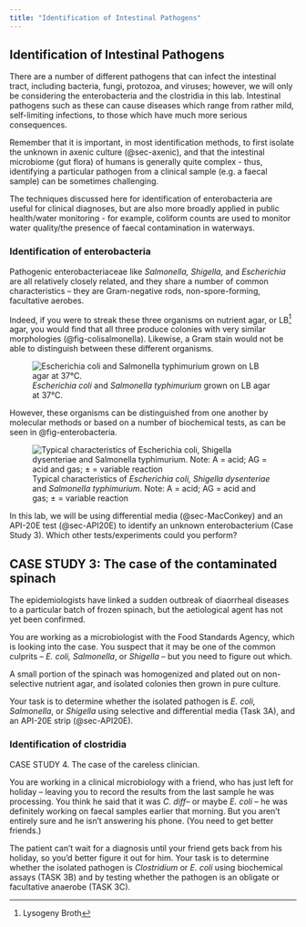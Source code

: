 ```yaml
---
title: "Identification of Intestinal Pathogens"
---
```


## Identification of Intestinal Pathogens

There are a number of different pathogens that can infect the intestinal tract, including bacteria, fungi, protozoa, and viruses; however, we will only be considering the enterobacteria and the clostridia in this lab. Intestinal pathogens such as these can cause diseases which range from rather mild, self-limiting infections, to those which have much more serious consequences. 

Remember that it is important, in most identification methods, to first isolate the unknown in axenic culture (@sec-axenic), and that the intestinal microbiome (gut flora) of humans is generally quite complex - thus, identifying a particular pathogen from a clinical sample (e.g. a faecal sample) can be sometimes challenging.

The techniques discussed here for identification of enterobacteria are useful for clinical diagnoses, but are also more broadly applied in public health/water monitoring - for example, coliform counts are used to monitor water quality/the presence of faecal contamination in waterways. 

### Identification of enterobacteria {#sec-enterobacteria}

Pathogenic enterobacteriaceae like <i>Salmonella, Shigella,</i> and <i>Escherichia</i> are all relatively closely related, and they share a number of common characteristics – they are Gram-negative rods, non-spore-forming, facultative aerobes. 

Indeed, if you were to streak these three organisms on nutrient agar, or LB^[Lysogeny Broth] agar, you would find that all three produce colonies with very similar morphologies (@fig-colisalmonella). Likewise, a Gram stain would not be able to distinguish between these different organisms.

![<i>Escherichia coli</i> and <i>Salmonella typhimurium</i> grown on LB agar at 37°C.](images/EcoliSalmonella.png){#fig-colisalmonella}

However, these organisms can be distinguished from one another by molecular methods or based on a number of biochemical tests, as can be seen in @fig-enterobacteria.

![Typical characteristics of <i>Escherichia coli, Shigella dysenteriae</i> and <i>Salmonella typhimurium</i>. Note: A = acid; AG = acid and gas; ± = variable reaction](images/enterobacteria.jpg){#fig-enterobacteria}

In this lab, we will be using differential media (@sec-MacConkey) and an API-20E test (@sec-API20E) to identify an unknown enterobacterium (Case Study 3). Which other tests/experiments could you perform?

::: {.case-study title="Case Study 3"}

## CASE STUDY 3: The case of the contaminated spinach

The epidemiologists have linked a sudden outbreak of diaorrheal diseases to a particular batch of frozen spinach, but the aetiological agent has not yet been confirmed.

You are working as a microbiologist with the Food Standards Agency, which is looking into the case. You suspect that it may be one of the common culprits – <i>E. coli, Salmonella</i>, or <i>Shigella</i> – but you need to figure out which.

A small portion of the spinach was homogenized and plated out on non-selective nutrient agar, and isolated colonies then grown in pure culture.

Your task is to determine whether the isolated pathogen is <i>E. coli, Salmonella</i>, or <i>Shigella</i> using selective and differential media (Task 3A), and an API-20E strip (@sec-API20E).


:::



### Identification of clostridia {#sec-clostridia}


::: {.case-study title="Case Study 4"}

CASE STUDY 4. The case of the careless clinician.

You are working in a clinical microbiology with a friend, who has just left for holiday – leaving you to record the results from the last sample he was processing. You think he said that it was <i>C. diff</i>– or maybe <i>E. coli</i> – he was definitely working on faecal samples earlier that morning. But you aren’t entirely sure and he isn’t answering his phone. (You need to get better friends.)

The patient can’t wait for a diagnosis until your friend gets back from his holiday, so you’d better figure it out for him. Your task is to determine whether the isolated pathogen is <i>Clostridium</i> or <i>E. coli</i> using biochemical assays (TASK 3B) and by testing whether the pathogen is an obligate or facultative anaerobe (TASK 3C).

::: 

